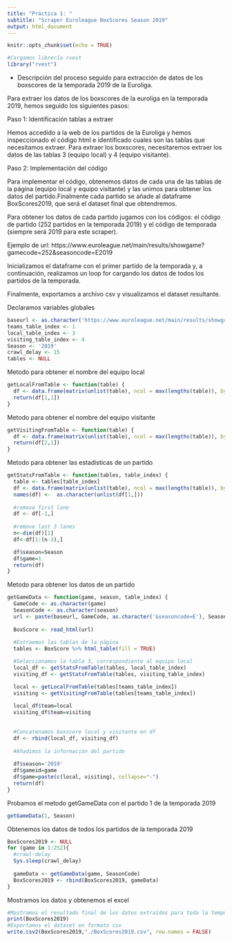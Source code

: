 ---
title: "Práctica 1: "
subtitle: "Scraper Euroleague BoxScores Season 2019"
output: html_document
---

```{r setup, include=FALSE}
knitr::opts_chunk$set(echo = TRUE)
```

```{r echo=TRUE, message=FALSE, warning=FALSE}
#Cargamos librería rvest
library("rvest")
```

- Descripción del proceso seguido para extracción de datos de los boxscores de la temporada 2019 de la Euroliga.

Para extraer los datos de los boxscores de la euroliga en la temporada 2019, hemos seguido los siguientes pasos:

Paso 1: Identificación tablas a extraer

Hemos accedido a la web de los partidos de la Euroliga y hemos inspeccionado el código html e identificado cuales son las tablas que necesitamos extraer. Para extraer los boxscores, necesitaremos extraer los datos de las tablas 3 (equipo local) y 4 (equipo visitante).

Paso 2: Implementación del código

Para implementar el código, obtenemos datos de cada una de las tablas de la página (equipo local y equipo visitante) y las unimos para obtener los datos del partido.Finalmente cada partido se añade al dataframe BoxScores2019, que será el dataset final que obtendremos.

Para obtener los datos de cada partido jugamos con los códigos: el código de partido (252 partidos en la temporada 2019) y el código de temporada (siempre será 2019 para este scraper).

Ejemplo de url: https://www.euroleague.net/main/results/showgame?gamecode=252&seasoncode=E2019

Inicializamos el dataframe con el primer partido de la temporada y, a continuación, realizamos un loop for cargando los datos de todos los partidos de la temporada.

Finalmente, exportamos a archivo csv y visualizamos el dataset resultante.



Declaramos variables globales

```{r echo=TRUE, message=FALSE, warning=FALSE}
baseurl <- as.character('https://www.euroleague.net/main/results/showgame?gamecode=')
teams_table_index <- 1
local_table_index <- 3
visiting_table_index <- 4
Season <- '2019'
crawl_delay <- 15
tables <- NULL
```


Metodo para obtener el nombre del equipo local


```{r echo=TRUE, message=FALSE, warning=FALSE}
getLocalFromTable <- function(table) {
  df <- data.frame(matrix(unlist(table), ncol = max(lengths(table)), byrow = FALSE))
  return(df[1,1])
}
```


Metodo para obtener el nombre del equipo visitante


```{r echo=TRUE, message=FALSE, warning=FALSE}
getVisitingFromTable <- function(table) {
  df <- data.frame(matrix(unlist(table), ncol = max(lengths(table)), byrow = FALSE))
  return(df[2,1])
}
```


Metodo para obtener las estadisticas de un partido


```{r echo=TRUE, message=FALSE, warning=FALSE}
getStatsFromTable <- function(tables, table_index) {
  table <- tables[table_index]
  df <- data.frame(matrix(unlist(table), ncol = max(lengths(table)), byrow = FALSE))
  names(df) <-  as.character(unlist(df[1,]))
  
  #remove first lane
  df <- df[-1,]
  
  #remove last 3 lanes
  n<-dim(df)[1]
  df<-df[1:(n-3),]

  df$season=Season
  df$game=1
  return(df)
}
```


Metodo para obtener los datos de un partido


```{r echo=TRUE, message=FALSE, warning=FALSE}
getGameData <- function(game, season, table_index) {
  GameCode <- as.character(game)
  SeasonCode <- as.character(season)
  url <- paste(baseurl, GameCode, as.character('&seasoncode=E'), SeasonCode, sep="")
  
  BoxScore <- read_html(url)
  
  #Extraemos las tablas de la página
  tables <- BoxScore %>% html_table(fill = TRUE)

  #Seleccionamos la tabla 3, correspondiente al equipo local
  local_df <- getStatsFromTable(tables, local_table_index)
  visiting_df <- getStatsFromTable(tables, visiting_table_index)

  local <- getLocalFromTable(tables[teams_table_index])
  visiting <- getVisitingFromTable(tables[teams_table_index])
  
  local_df$team=local
  visiting_df$team=visiting
  
  
  #Concatenamos boxscore local y visitante en df
  df <- rbind(local_df, visiting_df)
  
  #Añadimos la información del partido
  
  df$season='2019'
  df$gameid=game
  df$game=paste(c(local, visiting), collapse="-")
  return(df)
}
```


Probamos el metodo getGameData con el partido 1 de la temporada 2019


```{r echo=TRUE, message=FALSE, warning=FALSE}
getGameData(1, Season)
```


Obtenemos los datos de todos los partidos de la temporada 2019


```{r echo=TRUE, message=FALSE, warning=FALSE}
BoxScores2019 <- NULL
for (game in 1:252){
  #crawl-delay
  Sys.sleep(crawl_delay)
  
  gameData <- getGameData(game, SeasonCode)
  BoxScores2019 <- rbind(BoxScores2019, gameData)
}
```


Mostramos los datos y obtenemos el excel


```{r echo=TRUE, message=FALSE, warning=FALSE}
#Mostramos el resultado final de los datos extraídos para toda la temporada 2019
print(BoxScores2019)
#Exportamos el dataset en formato csv
write.csv2(BoxScores2019,"./BoxScores2019.csv", row.names = FALSE)
```
